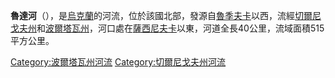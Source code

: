 '''魯達河'''（{{lang-uk|Руда}}），是[[烏克蘭|烏克蘭]]的河流，位於該國北部，發源自[[魯季夫卡_(普里盧基區)|魯季夫卡]]以西，流經[[切爾尼戈夫州|切爾尼戈夫州]]和[[波爾塔瓦州|波爾塔瓦州]]，河口處在[[薩西尼夫卡|薩西尼夫卡]]以東，河道全長40公里，流域面積515平方公里。

{{DEFAULTSORT:Руда (притока Переводу)}}
[[Category:波爾塔瓦州河流|Category:波爾塔瓦州河流]]
[[Category:切爾尼戈夫州河流|Category:切爾尼戈夫州河流]]


{{Ukraine-river-stub}}